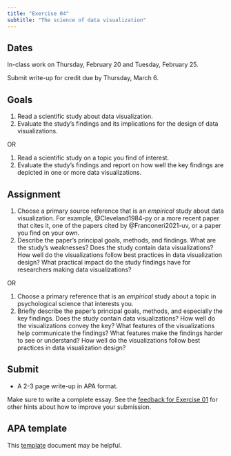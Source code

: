 ```yaml
---
title: "Exercise 04"
subtitle: "The science of data visualization"
---
```


## Dates {-}

In-class work on Thursday, February 20 and Tuesday, February 25.

Submit write-up for credit [due]{.orange_due} by Thursday, March 6.

## Goals {-}

1. Read a scientific study about data visualization.
2. Evaluate the study's findings and its implications for the design of data visualizations.

OR

1. Read a scientific study on a topic you find of interest.
2. Evaluate the study's findings and report on how well the key findings are depicted in one or more data visualizations.

## Assignment {-}

1. Choose a primary source reference that is an *empirical* study about data visualization. For example, @Cleveland1984-py or a more recent paper that cites it, one of the papers cited by @Franconeri2021-uv, or a paper you find on your own.
2. Describe the paper's principal goals, methods, and findings. What are the study's weaknesses? Does the study contain data visualizations? How well do the visualizations follow best practices in data visualization design? What practical impact do the study findings have for researchers making data visualizations?

OR

1. Choose a primary  reference that is an *empirical* study about a topic in psychological science that interests you.
2. Briefly describe the paper's principal goals, methods, and especially the key findings. Does the study contain data visualizations?  How well do the visualizations convey the key? What features of the visualizations help communicate the findings? What features make the findings harder to see or understand? How well do the visualizations follow best practices in data visualization design? 

## Submit {-}

- A 2-3 page write-up in APA format.

Make sure to write a complete essay. See the [feedback for Exercise 01](../supplemental/ex01-feedback.qmd) for other hints about how to improve your submission.

::: {.callout-important}
## APA template

This [template](https://docs.google.com/document/d/1gkQKBTc7yW03VAndEtX6loWjm7BAmmhO/edit) document  may be helpful.
:::